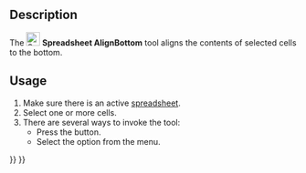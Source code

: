<languages/>
<translate>

<!--T:6-->
{{Docnav
|[[Spreadsheet_AlignVCenter|Align Vertical Center]]
|[[Spreadsheet_StyleBold|Style Bold]]
|[[Spreadsheet_Workbench|Spreadsheet]]
|IconL=Spreadsheet_AlignVCenter.svg
|IconR=Spreadsheet_StyleBold.svg
|IconC=Workbench_Spreadsheet.svg
}}

<!--T:1-->
{{GuiCommand
|Name=Spreadsheet AlignBottom
|MenuLocation=Spreadsheet → Alignment → Align Bottom
|Workbenches=[[Spreadsheet_Workbench|Spreadsheet]]
|Version=0.17
}}

==Description== <!--T:2-->

<!--T:3-->
The [[File:Spreadsheet_AlignBottom.svg|24px]] '''Spreadsheet AlignBottom''' tool aligns the contents of selected cells to the bottom.

==Usage== <!--T:4-->

<!--T:5-->
# Make sure there is an active [[Spreadsheet_CreateSheet|spreadsheet]].
# Select one or more cells.
# There are several ways to invoke the tool:
#* Press the {{Button|[[File:Spreadsheet_AlignBottom.svg|16px]] [[Spreadsheet_AlignBottom|Align Bottom]]}} button.
#* Select the {{MenuCommand|Spreadsheet → Alignment → [[File:Spreadsheet_AlignBottom.svg|16px]] Align Bottom}} option from the menu.


<!--T:7-->
{{Docnav
|[[Spreadsheet_AlignVCenter|Align Vertical Center]]
|[[Spreadsheet_StyleBold|Style Bold]]
|[[Spreadsheet_Workbench|Spreadsheet]]
|IconL=Spreadsheet_AlignVCenter.svg
|IconR=Spreadsheet_StyleBold.svg
|IconC=Workbench_Spreadsheet.svg
}}

</translate>
{{Spreadsheet_Tools_navi{{#translation:}}}}
{{Userdocnavi{{#translation:}}}}